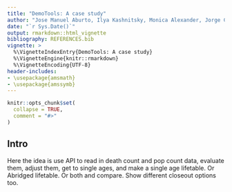 ```yaml
---
title: "DemoTools: A case study"
author: "Jose Manuel Aburto, Ilya Kashnitsky, Monica Alexander, Jorge Cimentada, Tim Riffe"
date: "`r Sys.Date()`"
output: rmarkdown::html_vignette
bibliography: REFERENCES.bib
vignette: >
  %\VignetteIndexEntry{DemoTools: A case study}
  %\VignetteEngine{knitr::rmarkdown}
  %\VignetteEncoding{UTF-8}
header-includes:
- \usepackage{amsmath}
- \usepackage{amssymb}
---
```



```r
knitr::opts_chunk$set(
  collapse = TRUE,
  comment = "#>"
)
```

## Intro
Here the idea is use API to read in death count and pop count data, evaluate them, adjust them, get to single ages, and make a single age lifetable. Or Abridged lifetable. Or both and compare. Show different closeout options too.

##


